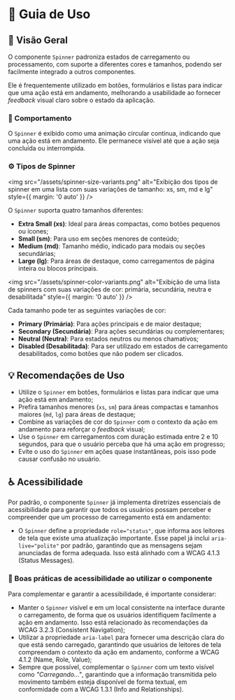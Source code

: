 
<Meta title="Componentes/Spinner/Guia de Uso" />

# 🧭  Guia de Uso

## 📘 Visão Geral

O componente `Spinner` padroniza estados de carregamento ou processamento, com suporte a diferentes cores e tamanhos, podendo ser facilmente integrado a outros componentes.

Ele é frequentemente utilizado em botões, formulários e listas para indicar que uma ação está em andamento, melhorando a usabilidade ao fornecer *feedback* visual claro sobre o estado da aplicação.

### 🔨 Comportamento

<Flex justify="justify-center" align="items-center" width="w-full" className="my-11 sb-unstyled">
  <Spinner size="lg" />
</Flex>

O `Spinner` é exibido como uma animação circular contínua, indicando que uma ação está em andamento. Ele permanece visível até que a ação seja concluída ou interrompida.

### ⚙️ Tipos de Spinner

<img src="/assets/spinner-size-variants.png" alt="Exibição dos tipos de spinner em uma lista com suas variações de tamanho: xs, sm, md e lg" style={{ margin: '0 auto' }} />

O `Spinner` suporta quatro tamanhos diferentes:

- **Extra Small (xs)**: Ideal para áreas compactas, como botões pequenos ou ícones;
- **Small (sm)**: Para uso em seções menores de conteúdo;
- **Medium (md)**: Tamanho médio, indicado para modais ou seções secundárias;
- **Large (lg)**: Para áreas de destaque, como carregamentos de página inteira ou blocos principais.

<img src="/assets/spinner-color-variants.png" alt="Exibição de uma lista de spinners com suas variações de cor: primária, secundária, neutra e desabilitada" style={{ margin: '0 auto' }} />

Cada tamanho pode ter as seguintes variações de cor:

- **Primary (Primária)**: Para ações principais e de maior destaque;
- **Secondary (Secundária)**: Para ações secundárias ou complementares;
- **Neutral (Neutra)**: Para estados neutros ou menos chamativos;
- **Disabled (Desabilitada)**: Para ser utilizado em estados de carregamento desabilitados, como botões que não podem ser clicados.

## 💡 Recomendações de Uso

- Utilize o `Spinner` em botões, formulários e listas para indicar que uma ação está em andamento;
- Prefira tamanhos menores (`xs`, `sm`) para áreas compactas e tamanhos maiores (`md`, `lg`) para áreas de destaque;
- Combine as variações de cor do `Spinner` com o contexto da ação em andamento para reforçar o *feedback* visual;
- Use o `Spinner` em carregamentos com duração estimada entre 2 e 10 segundos, para que o usuário perceba que há uma ação em progresso;
- Evite o uso do `Spinner` em ações quase instantâneas, pois isso pode causar confusão no usuário.

## ♿ Acessibilidade

Por padrão, o componente `Spinner` já implementa diretrizes essenciais de acessibilidade para garantir que todos os usuários possam perceber e compreender que um processo de carregamento está em andamento:

- O `Spinner` define a propriedade `role="status"`, que informa aos leitores de tela que existe uma atualização importante. Esse papel já inclui `aria-live="polite"` por padrão, garantindo que as mensagens sejam anunciadas de forma adequada. Isso está alinhado com a <Link className="sb-unstyled text-sm" href="https://www.w3.org/WAI/WCAG21/Understanding/status-messages.html" target="_blank">WCAG 4.1.3 (Status Messages)</Link>.

### 📌 Boas práticas de acessibilidade ao utilizar o componente

Para complementar e garantir a acessibilidade, é importante considerar:

- Manter o `Spinner` visível e em um local consistente na interface durante o carregamento, de forma que os usuários identifiquem facilmente a ação em andamento. Isso está relacionado às recomendações da <Link className="sb-unstyled text-sm" href="https://www.w3.org/WAI/WCAG21/Understanding/consistent-navigation.html" target="_blank">WCAG 3.2.3 (Consistent Navigation)</Link>;
- Utilizar a propriedade `aria-label` para fornecer uma descrição clara do que está sendo carregado, garantindo que usuários de leitores de tela compreendam o contexto da ação em andamento, conforme a <Link className="sb-unstyled text-sm" href="https://www.w3.org/WAI/WCAG21/Understanding/name-role-value.html" target="_blank">WCAG 4.1.2 (Name, Role, Value)</Link>;
- Sempre que possível, complementar o `Spinner` com um texto visível como *"Carregando..."*, garantindo que a informação transmitida pelo movimento também esteja disponível de forma textual, em conformidade com a <Link className="sb-unstyled text-sm" href="https://www.w3.org/WAI/WCAG21/Understanding/info-and-relationships.html" target="_blank">WCAG 1.3.1 (Info and Relationships)</Link>.